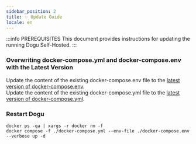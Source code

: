 ```yaml
---
sidebar_position: 2
title: ✨ Update Guide
locale: en
---
```


:::info PREREQUISITES
This document provides instructions for updating the running Dogu Self-Hosted.
:::

### Overwriting docker-compose.yml and docker-compose.env with the Latest Version

Update the content of the existing docker-compose.env file to the [latest version of docker-compose.env](https://github.com/dogu-team/dogu/blob/main/docker-compose.env).  
Update the content of the existing docker-compose.yml file to the [latest version of docker-compose.yml](https://github.com/dogu-team/dogu/blob/main/docker-compose.yml).

### Restart Dogu

```
docker ps -qa | xargs -r docker rm -f
docker compose -f ./docker-compose.yml --env-file ./docker-compose.env --verbose up -d
```
